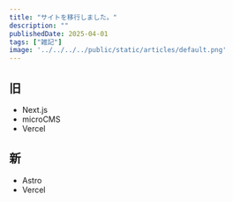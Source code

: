 ---
title: "サイトを移行しました。"
description: ""
publishedDate: 2025-04-01
tags: ["雑記"]
image: '../../../../public/static/articles/default.png'
---

## 旧

- Next.js
- microCMS
- Vercel

## 新

- Astro
- Vercel
